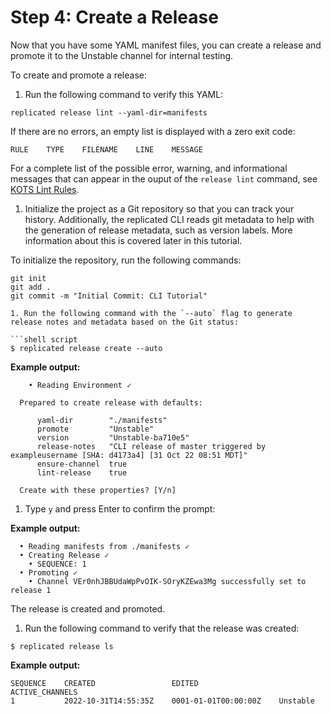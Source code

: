 # Step 4: Create a Release

Now that you have some YAML manifest files, you can create a release and promote it to the Unstable channel for internal testing.

To create and promote a release:

1. Run the following command to verify this YAML:

  ```
  replicated release lint --yaml-dir=manifests
  ```

  If there are no errors, an empty list is displayed with a zero exit code:

  ```text
  RULE    TYPE    FILENAME    LINE    MESSAGE
  ```

  For a complete list of the possible error, warning, and informational messages that can appear in the ouput of the `release lint` command, see [KOTS Lint Rules](/reference/kots-lint).

1. Initialize the project as a Git repository so that you can track your history.
Additionally, the replicated CLI reads git metadata to help with the generation of release metadata,
such as version labels. More information about this is covered later in this tutorial.

  To initialize the repository, run the following commands:

  ```shell script
  git init
  git add .
  git commit -m "Initial Commit: CLI Tutorial"

1. Run the following command with the `--auto` flag to generate release notes and metadata based on the Git status:

  ```shell script
  $ replicated release create --auto
  ```

  **Example output:**

  ```
      • Reading Environment ✓

    Prepared to create release with defaults:

        yaml-dir        "./manifests"
        promote         "Unstable"
        version         "Unstable-ba710e5"
        release-notes   "CLI release of master triggered by exampleusername [SHA: d4173a4] [31 Oct 22 08:51 MDT]"
        ensure-channel  true
        lint-release    true

    Create with these properties? [Y/n]
  ```

1. Type `y` and press Enter to confirm the prompt:

  **Example output:**

  ```text
    • Reading manifests from ./manifests ✓
    • Creating Release ✓
      • SEQUENCE: 1
    • Promoting ✓
      • Channel VEr0nhJBBUdaWpPvOIK-SOryKZEwa3Mg successfully set to release 1
  ```
  The release is created and promoted.

1. Run the following command to verify that the release was created:

  ```text
  $ replicated release ls
  ```
  **Example output:**

  ```text
  SEQUENCE    CREATED                 EDITED                  ACTIVE_CHANNELS
  1           2022-10-31T14:55:35Z    0001-01-01T00:00:00Z    Unstable
  ```
